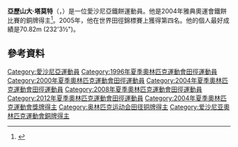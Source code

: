 '''亞歷山大·塔莫特'''（{{lang-et|Aleksander Tammert}}，{{bd|1973年|2月2日}}）是一位愛沙尼亞鐵餅運動員。他是2004年雅典奧運會鐵餅比賽的銅牌得主<ref>{{cite news|url=http://www.telegraph.co.uk/sport/main.jhtml?view=DETAILS&grid=&xml=/sport/2004/08/25/sodisc25.xml|title=Discus champion stripped of gold|date=25 August 2004|publisher=[[The_Daily_Telegraph|The Daily Telegraph]]|accessdate=13 October 2009|location=London|first=Mihir|last=Bose|archive-date=2004-09-01|archive-url=https://web.archive.org/web/20040901095622/http://www.telegraph.co.uk/sport/main.jhtml?view=DETAILS&grid=&xml=%2Fsport%2F2004%2F08%2F25%2Fsodisc25.xml|dead-url=no}}</ref>。2005年，他在世界田徑錦標賽上獲得第四名。他的個人最好成績是70.82m (232'3½")。
==參考資料==
{{reflist}}
{{commons category|Aleksander Tammert}}
{{DEFAULTSORT:Tammert, Aleksander}}
[[Category:愛沙尼亞運動員|Category:愛沙尼亞運動員]]
[[Category:1996年夏季奧林匹克運動會田徑運動員|Category:1996年夏季奧林匹克運動會田徑運動員]]
[[Category:2000年夏季奧林匹克運動會田徑運動員|Category:2000年夏季奧林匹克運動會田徑運動員]]
[[Category:2004年夏季奧林匹克運動會田徑運動員|Category:2004年夏季奧林匹克運動會田徑運動員]]
[[Category:2008年夏季奧林匹克運動會田徑運動員|Category:2008年夏季奧林匹克運動會田徑運動員]]
[[Category:2012年夏季奧林匹克運動會田徑運動員|Category:2012年夏季奧林匹克運動會田徑運動員]]
[[Category:2004年夏季奧林匹克運動會獎牌得主|Category:2004年夏季奧林匹克運動會獎牌得主]]
[[Category:奥林匹克运动会田径铜牌得主|Category:奥林匹克运动会田径铜牌得主]]
[[Category:爱沙尼亚奧林匹克運動會銅牌得主|Category:爱沙尼亚奧林匹克運動會銅牌得主]]